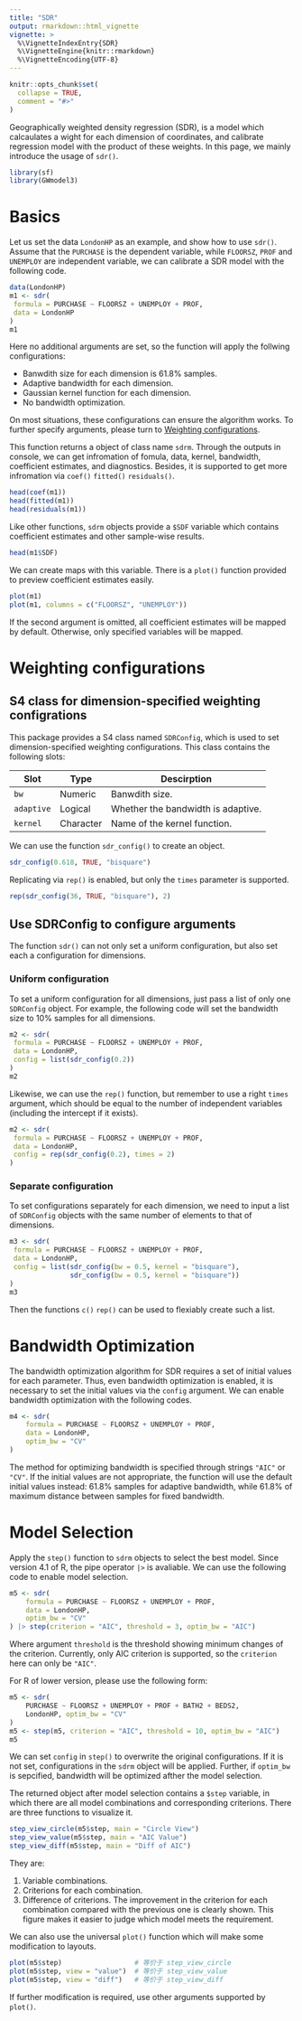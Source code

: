 ```yaml
---
title: "SDR"
output: rmarkdown::html_vignette
vignette: >
  %\VignetteIndexEntry{SDR}
  %\VignetteEngine{knitr::rmarkdown}
  %\VignetteEncoding{UTF-8}
---
```


```r
knitr::opts_chunk$set(
  collapse = TRUE,
  comment = "#>"
)
```

Geographically weighted density regression (SDR), is a model which
calcaulates a wight for each dimension of coordinates,
and calibrate regression model with the product of these weights.
In this page, we mainly introduce the usage of `sdr()`.

```r
library(sf)
library(GWmodel3)
```

# Basics

Let us set the data `LondonHP` as an example, and show how to use `sdr()`.
Assume that the `PURCHASE` is the dependent variable, 
while `FLOORSZ`, `PROF` and `UNEMPLOY` are independent variable, 
we can calibrate a SDR model with the following code.

```r
data(LondonHP)
m1 <- sdr(
 formula = PURCHASE ~ FLOORSZ + UNEMPLOY + PROF,
 data = LondonHP
)
m1
```

Here no additional arguments are set, so the function will apply the follwing configurations:

- Banwdith size for each dimension is 61.8% samples.
- Adaptive bandwidth for each dimension.
- Gaussian kernel function for each dimension.
- No bandwidth optimization.

On most situations, these configurations can ensure the algorithm works.
To further specify arguments, please turn to [Weighting configurations](#weighting-configurations).

This function returns a object of class name `sdrm`.
Through the outputs in console,
we can get infromation of fomula, data, kernel, bandwidth, coefficient estimates, and diagnostics.
Besides, it is supported to get more infromation via `coef()` `fitted()` `residuals()`.

```r
head(coef(m1))
head(fitted(m1))
head(residuals(m1))
```

Like other functions, `sdrm` objects provide a `$SDF` variable 
which contains coefficient estimates and other sample-wise results.

```r
head(m1$SDF)
```

We can create maps with this variable.
There is a `plot()` function provided to preview coefficient estimates easily.

```r
plot(m1)
plot(m1, columns = c("FLOORSZ", "UNEMPLOY"))
```

If the second argument is omitted, all coefficient estimates will be mapped by default.
Otherwise, only specified variables will be mapped.

# Weighting configurations

## S4 class for dimension-specified weighting configrations

This package provides a S4 class named `SDRConfig`,
which is used to set dimension-specified weighting configurations.
This class contains the following slots:

| Slot       | Type      | Descirption                        |
| ---------- | --------- | ---------------------------------- |
| `bw`       | Numeric   | Banwdith size.                     |
| `adaptive` | Logical   | Whether the bandwidth is adaptive. |
| `kernel`   | Character | Name of the kernel function.       |

We can use the function `sdr_config()` to create an object.

```r
sdr_config(0.618, TRUE, "bisquare")
```

Replicating via `rep()` is enabled, but only the `times` parameter is supported.

```r
rep(sdr_config(36, TRUE, "bisquare"), 2)
```

## Use SDRConfig to configure arguments

The function `sdr()` can not only set a uniform configuration,
but also set each a configuration for dimensions.

### Uniform configuration

To set a uniform configuration for all dimensions, just pass a list of only one `SDRConfig` object.
For example, the following code will set the bandwidth size to 10% samples for all dimensions.

```r
m2 <- sdr(
 formula = PURCHASE ~ FLOORSZ + UNEMPLOY + PROF,
 data = LondonHP,
 config = list(sdr_config(0.2))
)
m2
```

Likewise, we can use the `rep()` function, but remember to use a right `times` argument,
which should be equal to the number of independent variables (including the intercept if it exists).

```r
m2 <- sdr(
 formula = PURCHASE ~ FLOORSZ + UNEMPLOY + PROF,
 data = LondonHP,
 config = rep(sdr_config(0.2), times = 2)
)
```

### Separate configuration

To set configurations separately for each dimension,
we need to input a list of `SDRConfig` objects
with the same number of elements to that of dimensions.

```r
m3 <- sdr(
 formula = PURCHASE ~ FLOORSZ + UNEMPLOY + PROF,
 data = LondonHP,
 config = list(sdr_config(bw = 0.5, kernel = "bisquare"),
               sdr_config(bw = 0.5, kernel = "bisquare"))
)
m3
```

Then the functions `c()` `rep()` can be used to flexiably create such a list.

# Bandwidth Optimization

The bandwidth optimization algorithm for SDR requires a set of initial values for each parameter.
Thus, even bandwidth optimization is enabled, it is necessary to set the initial values via the `config` argument.
We can enable bandwidth optimization with the following codes.

```r
m4 <- sdr(
    formula = PURCHASE ~ FLOORSZ + UNEMPLOY + PROF,
    data = LondonHP,
    optim_bw = "CV"
)
```

The method for optimizing bandwidth is specified through strings `"AIC"` or `"CV"`.
If the initial values are not appropriate, the function will use the default initial values instead:
61.8% samples for adaptive bandwidth, while 61.8% of maximum distance between samples for fixed bandwidth.

# Model Selection

Apply the `step()` function to `sdrm` objects to select the best model.
Since version 4.1 of R, the pipe operator `|>` is avaliable.
We can use the following code to enable model selection.

```r
m5 <- sdr(
    formula = PURCHASE ~ FLOORSZ + UNEMPLOY + PROF,
    data = LondonHP,
    optim_bw = "CV"
) |> step(criterion = "AIC", threshold = 3, optim_bw = "AIC")
```

Where argument `threshold` is the threshold showing minimum changes of the criterion.
Currently, only AIC criterion is supported, so the `criterion` here can only be `"AIC"`.

For R of lower version, please use the following form:

```r
m5 <- sdr(
    PURCHASE ~ FLOORSZ + UNEMPLOY + PROF + BATH2 + BEDS2,
    LondonHP, optim_bw = "CV"
)
m5 <- step(m5, criterion = "AIC", threshold = 10, optim_bw = "AIC")
m5
```

We can set `config` in `step()` to overwrite the original configurations.
If it is not set, configurations in the `sdrm` object will be applied.
Further, if `optim_bw` is sepcified, bandwidth will be optimized afther the model selection.

The returned object after model selection contains a `$step` variable,
in which there are all model combinations and corresponding criterions.
There are three functions to visualize it.

```r
step_view_circle(m5$step, main = "Circle View")
step_view_value(m5$step, main = "AIC Value")
step_view_diff(m5$step, main = "Diff of AIC")
```

They are:

1. Variable combinations.
2. Criterions for each combination.
3. Difference of criterions. 
The improvement in the criterion for each combination compared with the previous one is clearly shown.
This figure makes it easier to judge which model meets the requirement.

We can also use the universal `plot()` function which will make some modification to layouts.

```r
plot(m5$step)                  # 等价于 step_view_circle
plot(m5$step, view = "value")  # 等价于 step_view_value
plot(m5$step, view = "diff")   # 等价于 step_view_diff
```

If further modification is required, use other arguments supported by `plot()`.

